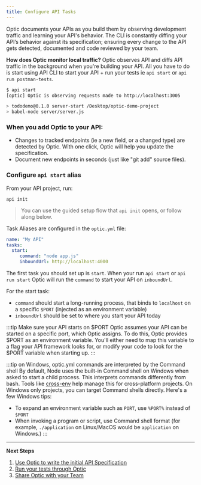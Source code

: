 ```yaml
---
title: Configure API Tasks
---
```




Optic documents your APIs as you build them by observing development traffic and learning your API's behavior. The CLI is constantly diffing your API’s behavior against its specification; ensuring every change to the API gets detected, documented and code reviewed by your team.

**How does Optic monitor local traffic?** Optic observes API and diffs API traffic in the background when you're building your API. All you have to do is start using API CLI to start your API + run your tests ie `api start` or `api run postman-tests`.

<div style={{display: 'flex', flexDirection: 'row', marginBottom: 15}}>
  <DemoStartCommandSetup />
</div>

```bash
$ api start
[optic] Optic is observing requests made to http://localhost:3005

> tododemo@0.1.0 server-start /Desktop/optic-demo-project
> babel-node server/server.js

```

### When you add Optic to your API:
- Changes to tracked endpoints (ie a new field, or a changed type) are detected by Optic. With one click, Optic will help you update the specification.
- Document new endpoints in seconds (just like "git add" source files).


### Configure `api start` alias
From your API project, run:
```
api init
```
> You can use the guided setup flow that `api init` opens, or follow along below.

Task Aliases are configured in the `optic.yml` file:
```yaml
name: "My API"
tasks:
  start:
     command: "node app.js"
     inboundUrl: http://localhost:4000
```


The first task you should set up is `start`. When your run `api start` or `api run start` Optic will run the `command` to start your API on `inboundUrl`.

For the start task:
- `command` should start a long-running process, that binds to `localhost` on a specific `$PORT` (injected as an environment variable)
- `inboundUrl` should be set to where you start your API today

:::tip Make sure your API starts on $PORT
Optic assumes your API can be started on a specific port, which Optic assigns. To do this, Optic provides $PORT as an environment variable. You'll either need to map this variable to a flag your API framework looks for, or modify your code to look for the $PORT variable when starting up.
:::

:::tip on Windows, optic.yml commands are interpreted by the Command shell
By default, Node uses the built-in Command shell on Windows when asked to start a child process. This interprets commands differently from bash. Tools like [cross-env](https://www.npmjs.com/package/cross-env) help manage this for cross-platform projects. On Windows only projects, you can target Command shells directly. Here's a few Windows tips:
- To expand an environment variable such as `PORT`, use `%PORT%` instead of `$PORT`
- When invoking a program or script, use Command shell format (for example, `./application` on Linux/MacOS would be `application` on Windows.)
:::

---

**Next Steps**
1. [Use Optic to write the initial API Specification](/docs/using/baseline)
2. [Run your tests through Optic](/docs/get-started/testing)
3. [Share Optic with your Team](/docs/using/share-with-team)
